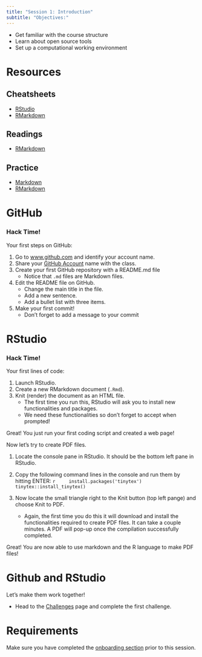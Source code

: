 ```yaml
---
title: "Session 1: Introduction"
subtitle: "Objectives:"
---
```


- Get familiar with the course structure
- Learn about open source tools
- Set up a computational working environment

# Resources

## Cheatsheets
- [RStudio](https://github.com/rstudio/cheatsheets/raw/master/rstudio-ide.pdf)
- [RMarkdown](https://github.com/rstudio/cheatsheets/raw/master/rmarkdown-2.0.pdf)

## Readings
- [RMarkdown](https://r4ds.had.co.nz/r-markdown.html#r-markdown)

## Practice
- [Markdown](https://commonmark.org/help/tutorial/)
- [RMarkdown](https://learn.datacamp.com/courses/reporting-with-rmarkdown)

# GitHub

### Hack Time!

Your first steps on GitHub:

1. Go to [www.github.com](https://github.com/) and identify your account name.
2. Share your [GitHub Account](https://github.com/) name with the class.
3. Create your first GitHub repository with a README.md file
    - Notice that `.md` files are Markdown files.
4. Edit the README file on GitHub.
    - Change the main title in the file.
    - Add a new sentence.
    - Add a bullet list with three items.
5. Make your first commit!
    - Don't forget to add a message to your commit

# RStudio

### Hack Time!

Your first lines of code:

1. Launch RStudio.
2. Create a new RMarkdown document (`.Rmd`).
3. Knit (render) the document as an HTML file.
    - The first time you run this, RStudio will ask you to install new functionalities and packages.
    - We need these functionalities so don't forget to accept when prompted!

Great! You just run your first coding script and created a web page!

Now let's try to create PDF files.

1. Locate the console pane in RStudio. It should be the bottom left pane in RStudio.
2. Copy the following command lines in the console and run them by hitting ENTER:
    ```r
    install.packages('tinytex')
    tinytex::install_tinytex()
    ```

3. Now locate the small triangle right to the Knit button (top left pange) and choose Knit to PDF.
    - Again, the first time you do this it will download and install the functionalities required to create PDF files. It can take a couple minutes. A PDF will pop-up once the compilation successfully completed.

Great! You are now able to use markdown and the R language to make PDF files!

# Github and RStudio
Let's make them work together!

- Head to the [Challenges](challenges.html) page and complete the first challenge.


# Requirements

Make sure you have completed the [onboarding section](onboarding.html) prior to this session.

